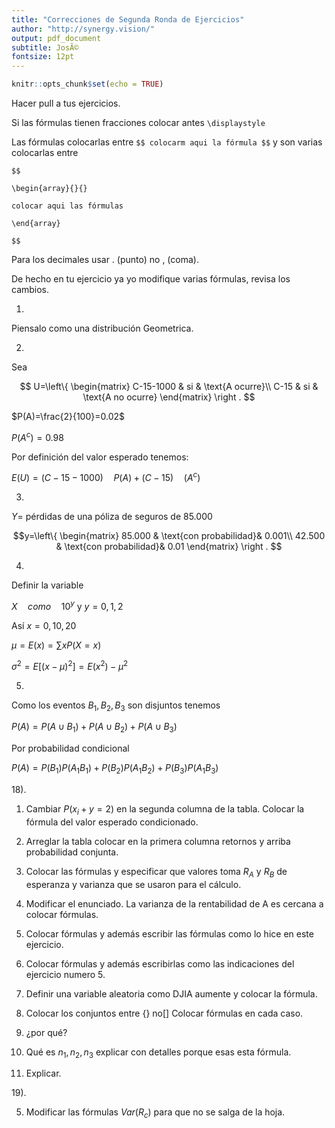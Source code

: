 ```yaml
---
title: "Correcciones de Segunda Ronda de Ejercicios"
author: "http://synergy.vision/"
output: pdf_document
subtitle: JosÃ©
fontsize: 12pt
---
```


```r
knitr::opts_chunk$set(echo = TRUE)
```

Hacer pull a tus ejercicios.

Si las fórmulas tienen fracciones colocar antes `\displaystyle`

Las fórmulas colocarlas entre `$$ colocarm aqui la fórmula $$` y son varias colocarlas entre 

`$$`

`\begin{array}{}{}`

`colocar aqui las fórmulas`

`\end{array}`

`$$`

Para los decimales usar . (punto) no , (coma).

De hecho en tu ejercicio ya yo modifique varias fórmulas, revisa los cambios.

1. 

Piensalo como una distribución Geometrica.

2.

Sea 

$$
U=\left\{
\begin{matrix}
C-15-1000 & si & \text{A  ocurre}\\
C-15 & si & \text{A no ocurre}
\end{matrix}
\right .
$$


$P(A)=\frac{2}{100}=0.02$

$P(A^c)=0.98$

Por definición del valor esperado tenemos:

$E(U)=(C-15-1000)\quad P(A)+(C-15)\quad (A^c)$

3. 

$Y=$ pérdidas de una póliza de seguros de 85.000

$$y=\left\{
\begin{matrix}
85.000 & \text{con probabilidad}& 0.001\\
42.500 & \text{con probabilidad}& 0.01
\end{matrix}
\right .
$$

4. 

Definir la variable

$X \quad como\quad  10^y$ y $y={0,1,2}$

Así $x={0,10,20}$

$\mu=E(x)= \sum xP(X=x)$

$\sigma^2=E[(x-\mu)^2]=E(x^2)-\mu^2$

5. 

Como los eventos $B_1, B_2, B_3$ son disjuntos tenemos

$P(A)=P(A\cup B_1) + P(A\cup B_2) + P(A\cup B_3)$

Por probabilidad condicional

$P(A)= P(B_1)P(A_1B_1)+P(B_2)P(A_1B_2)+P(B_3)P(A_1B_3)$

18).

1. Cambiar $P(x_i+y=2)$ en la segunda columna de la tabla. Colocar la fórmula del valor esperado condicionado.

2. Arreglar la tabla colocar en la primera columna retornos y arriba probabilidad conjunta.

3. Colocar las fórmulas y especificar que valores toma $R_A$ y $R_B$ de esperanza y varianza que se usaron para el cálculo.

4. Modificar el enunciado. La varianza de la rentabilidad de A es cercana a colocar fórmulas.

5. Colocar fórmulas y además escribir las fórmulas como lo hice en este ejercicio.

6. Colocar fórmulas y además escribirlas como las indicaciones del ejercicio numero 5.

7. Definir una variable aleatoria como DJIA aumente y colocar la fórmula.

8. Colocar los conjuntos entre {} no[]
Colocar fórmulas en cada caso.

9. ¿por qué?

10. Qué es $n_1,n_2,n_3$ explicar con detalles porque esas esta fórmula.

11. Explicar.

19).

5. Modificar las fórmulas $Var(R_c)$ para que no se salga de la hoja.
